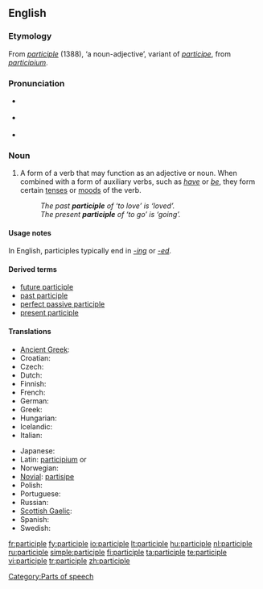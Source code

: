 ==English==
{{wikipedia}}

===Etymology===
From {{etyl|fro}} ''[[#Old French|participle]]'' (1388), ‘a noun-adjective’, variant of ''[[participe]]'', from {{etyl|la}} ''[[participium]]''.

===Pronunciation===
* {{a|RP}} {{IPA|/ˈpɑːtɪsɪpəl/}}
* {{a|US}} {{IPA|/ˈpɑːrtɪsɪpəl/}}
* {{audio|en-us-participle.ogg|Audio (US)}}

===Noun===
{{en-noun}}

# {{context|grammar}} A form of a verb that may function as an adjective or noun.  When combined with a form of auxiliary verbs, such as ''[[have]]'' or ''[[be]]'', they form certain [[tense]]s or [[mood]]s of the verb.
#: ''The past '''participle''' of ‘to love’ is ‘loved’.''
#: ''The present '''participle''' of ‘to go’ is ‘going’.''

====Usage notes====
In English, participles typically end in ''[[-ing]]'' or ''[[-ed]]''.

====Derived terms====
* [[future participle]]
* [[past participle]]
* [[perfect passive participle]]
* [[present participle]]

====Translations====
{{trans-top|verb form}}
* [[Ancient Greek]]: {{tø|grc|μετοχή|tr=metokhē|sc=polytonic}}
* Croatian: {{t-|hr|particip|m}}
* Czech: {{t+|cs|příčestí|n}}
* Dutch: {{t+|nl|deelwoord|n}}
* Finnish: {{t-|fi|partisiippi}}
* French: {{t+|fr|participe|m}}
* German: {{t+|de|Partizip|n}}
* Greek: {{t+|el|μετοχή|tr=metochí|sc=Grek}}
* Hungarian: {{t+|hu|melléknévi igenév}}
* Icelandic: {{t+|is|lýsingarháttur|m}}
* Italian: {{t+|it|participio|m}}
{{trans-mid}}
* Japanese: {{t-|ja|分詞|sc=Jpan}}
* Latin: [[participium]] {{m}} or {{n}}
* Norwegian: {{t-|no|partisipp|n}}
* [[Novial]]: [[partisipe]]
* Polish: {{t+|pl|imiesłów|m}}
* Portuguese: {{t+|pt|particípio}}
* Russian: {{t+|ru|причастие|n|tr=pričástije|sc=Cyrl}}
* [[Scottish Gaelic]]: {{t-|gd|rann-phàirt|f}}
* Spanish: {{t+|es|participio|m}}
* Swedish: {{t-|sv|particip|c}}
{{trans-bottom}}

[[Category:Parts of speech]]

[[fr:participle]]
[[fy:participle]]
[[io:participle]]
[[lt:participle]]
[[hu:participle]]
[[nl:participle]]
[[ru:participle]]
[[simple:participle]]
[[fi:participle]]
[[ta:participle]]
[[te:participle]]
[[vi:participle]]
[[tr:participle]]
[[zh:participle]]